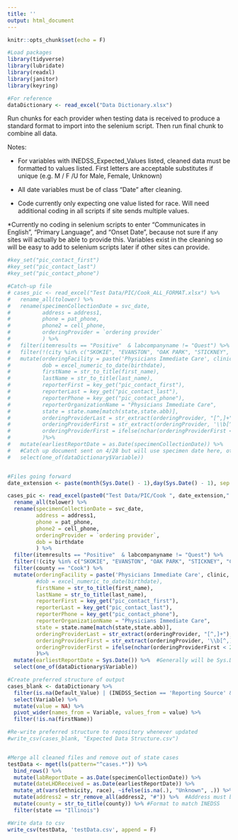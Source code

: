 ```yaml
---
title: ''
output: html_document
---
```


```r
knitr::opts_chunk$set(echo = F)

#Load packages
library(tidyverse)
library(lubridate)
library(readxl)
library(janitor)
library(keyring)

#For reference
dataDictionary <- read_excel("Data Dictionary.xlsx")

```

Run chunks for each provider when testing data is received to produce a standard format to import into the selenium script. Then run final chunk to combine all data.

Notes: 

* For variables with INEDSS_Expected_Values listed, cleaned data must be formatted to values listed. First letters are acceptable substitutes if unique (e.g. M / F /U for Male, Female, Unknown) 

* All date variables must be of class "Date" after cleaning.

* Code currently only expecting one value listed for race. Will need additional coding in all scripts if site sends multiple values.

*Currently no coding in selenium scripts to enter "Communicates in English", "Primary Language", and "Onset Date", because not sure if any sites will actually be able to provide this. Variables exist in the cleaning so will be easy to add to selenium scripts later if other sites can provide.



```r

#key_set("pic_contact_first")
#key_set("pic_contact_last")
#key_set("pic_contact_phone")

#Catch-up file
# cases_pic <- read_excel("Test Data/PIC/Cook_ALL_FORMAT.xlsx") %>%
#   rename_all(tolower) %>%
#   rename(specimenCollectionDate = svc_date,
#          address = address1,
#          phone = pat_phone,
#          phone2 = cell_phone,
#          orderingProvider = `ordering provider`
#          ) %>%
#   filter(itemresults == "Positive"  & labcompanyname != "Quest") %>%  
#   filter(!(city %in% c("SKOKIE", "EVANSTON", "OAK PARK", "STICKNEY", "CHICAGO"))) %>%
#   mutate(orderingFacility = paste('Physicians Immediate Care', clinic, sep = "-"),
#          dob = excel_numeric_to_date(birthdate),
#          firstName = str_to_title(first_name),
#          lastName = str_to_title(last_name),
#          reporterFirst = key_get("pic_contact_first"),
#          reporterLast = key_get("pic_contact_last"),
#          reporterPhone = key_get("pic_contact_phone"),
#          reporterOrganizationName = "Physicians Immediate Care",
#          state = state.name[match(state,state.abb)],
#          orderingProviderLast = str_extract(orderingProvider, "[^,]+"),
#          orderingProviderFirst = str_extract(orderingProvider, '\\b[^,]+$'),
#          orderingProviderFirst = ifelse(nchar(orderingProviderFirst < 2), NA, orderingProviderFirst)
#          )%>%
#   mutate(earliestReportDate = as.Date(specimenCollectionDate)) %>%  
#   #Catch up document sent on 4/28 but will use specimen date here, otherwise will create a misleading false peak in our epicurve
#   select(one_of(dataDictionary$Variable))


#Files going forward
date_extension <- paste(month(Sys.Date() - 1),day(Sys.Date() - 1), sep = ".")

cases_pic <- read_excel(paste0("Test Data/PIC/Cook ", date_extension,".xlsx")) %>%
  rename_all(tolower) %>%
  rename(specimenCollectionDate = svc_date,
         address = address1,
         phone = pat_phone,
         phone2 = cell_phone,
         orderingProvider = `ordering provider`,
         dob = birthdate
         ) %>%
  filter(itemresults == "Positive"  & labcompanyname != "Quest") %>%  
  filter(!(city %in% c("SKOKIE", "EVANSTON", "OAK PARK", "STICKNEY", "CHICAGO"))) %>%
  filter(county == "Cook") %>%
  mutate(orderingFacility = paste('Physicians Immediate Care', clinic, sep = "-"),
         #dob = excel_numeric_to_date(birthdate),
         firstName = str_to_title(first_name),
         lastName = str_to_title(last_name),
         reporterFirst = key_get("pic_contact_first"),
         reporterLast = key_get("pic_contact_last"),
         reporterPhone = key_get("pic_contact_phone"),
         reporterOrganizationName = "Physicians Immediate Care",
         state = state.name[match(state,state.abb)],
         orderingProviderLast = str_extract(orderingProvider, "[^,]+"),
         orderingProviderFirst = str_extract(orderingProvider, '\\b[^,]+$'),
         orderingProviderFirst = ifelse(nchar(orderingProviderFirst < 2), NA, orderingProviderFirst)
         )%>%
  mutate(earliestReportDate = Sys.Date()) %>%  #Generally will be Sys.Date but set manually to email date if not running same day 
  select(one_of(dataDictionary$Variable))


```

```r

#Create preferred structure of output
cases_blank <- dataDictionary %>%
  filter(is.na(Default_Value) | (INEDSS_Section == 'Reporting Source' & Variable != "reporterComment")) %>%
  select(Variable) %>%
  mutate(value = NA) %>%
  pivot_wider(names_from = Variable, values_from = value) %>%
  filter(!is.na(firstName))

#Re-write preferred structure to repository whenever updated
#write_csv(cases_blank, "Expected Data Structure.csv")


#Merge all cleaned files and remove out of state cases
testData <- mget(ls(pattern="^cases.*")) %>%   
  bind_rows() %>%
  mutate(labReportDate = as.Date(specimenCollectionDate)) %>%
  mutate(dateLHDReceived = as.Date(earliestReportDate)) %>%
  mutate_at(vars(ethnicity, race), ~ifelse(is.na(.), "Unknown", .)) %>%
  mutate(address2 = str_remove_all(address2, "#")) %>%  #Address must be alphanumeric
  mutate(county = str_to_title(county)) %>% #Format to match INEDSS
  filter(state == "Illinois")

#Write data to csv
write_csv(testData, 'testData.csv', append = F)

```



